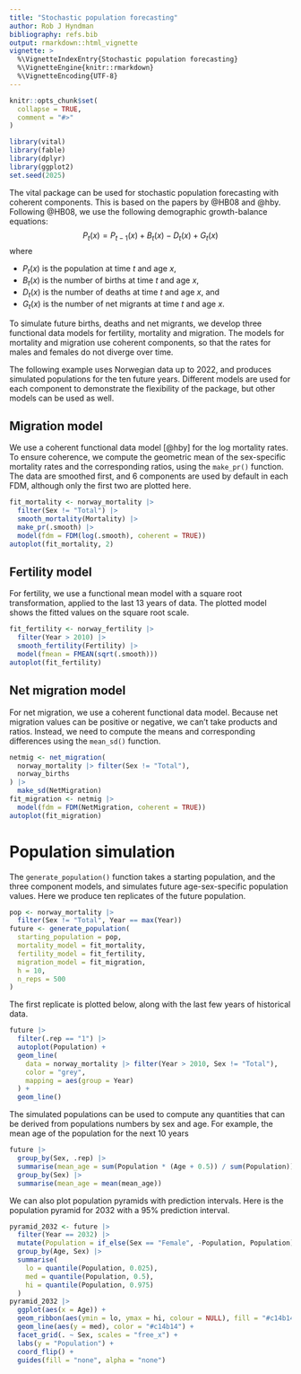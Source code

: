 ```yaml
---
title: "Stochastic population forecasting"
author: Rob J Hyndman
bibliography: refs.bib
output: rmarkdown::html_vignette
vignette: >
  %\VignetteIndexEntry{Stochastic population forecasting}
  %\VignetteEngine{knitr::rmarkdown}
  %\VignetteEncoding{UTF-8}
---
```


```r
knitr::opts_chunk$set(
  collapse = TRUE,
  comment = "#>"
)
```

```r
library(vital)
library(fable)
library(dplyr)
library(ggplot2)
set.seed(2025)
```

The vital package can be used for stochastic population forecasting with coherent components. This is based on the papers by @HB08 and @hby. Following @HB08, we use the following demographic growth-balance equations:
$$
P_t(x) = P_{t-1}(x) + B_t(x) - D_t(x) + G_t(x) 
$$
where

* $P_t(x)$ is the population at time $t$ and age $x$,
* $B_t(x)$ is the number of births at time $t$ and age $x$,
* $D_t(x)$ is the number of deaths at time $t$ and age $x$, and
* $G_t(x)$ is the number of net migrants at time $t$ and age $x$.

To simulate future births, deaths and net migrants, we develop three functional data models for fertility, mortality and migration. The models for mortality and migration use coherent components, so that the rates for males and females do not diverge over time. 

The following example uses Norwegian data up to 2022, and produces simulated populations for the ten future years. Different models are used for each component to demonstrate the flexibility of the package, but other models can be used as well.

## Migration model

We use a coherent functional data model [@hby] for the log mortality rates. To ensure coherence, we compute the geometric mean of the sex-specific mortality rates and the corresponding ratios, using the `make_pr()` function. The data are smoothed first, and 6 components are used by default in each FDM, although only the first two are plotted here.

```r
fit_mortality <- norway_mortality |> 
  filter(Sex != "Total") |>
  smooth_mortality(Mortality) |>
  make_pr(.smooth) |>
  model(fdm = FDM(log(.smooth), coherent = TRUE))
autoplot(fit_mortality, 2)
```

## Fertility model

For fertility, we use a functional mean model with a square root transformation, applied to the last 13 years of data. The plotted model shows the fitted values on the square root scale.

```r
fit_fertility <- norway_fertility |>
  filter(Year > 2010) |>
  smooth_fertility(Fertility) |>
  model(fmean = FMEAN(sqrt(.smooth)))
autoplot(fit_fertility) 
```

## Net migration model

For net migration, we use a coherent functional data model. Because net migration values can be positive or negative, we can't take products and ratios. Instead, we need to compute the means and corresponding differences using the `mean_sd()` function.

```r
netmig <- net_migration(
  norway_mortality |> filter(Sex != "Total"), 
  norway_births
) |>
  make_sd(NetMigration) 
fit_migration <- netmig |>
  model(fdm = FDM(NetMigration, coherent = TRUE))
autoplot(fit_migration)
```

# Population simulation

The `generate_population()` function takes a starting population, and the three component models, and simulates future age-sex-specific population values. Here we produce ten replicates of the future population.

```r
pop <- norway_mortality |> 
  filter(Sex != "Total", Year == max(Year)) 
future <- generate_population(
  starting_population = pop,
  mortality_model = fit_mortality,
  fertility_model = fit_fertility,
  migration_model = fit_migration,
  h = 10,
  n_reps = 500
)
```

The first replicate is plotted below, along with the last few years of historical data.

```r
future |> 
  filter(.rep == "1") |> 
  autoplot(Population) +
  geom_line(
    data = norway_mortality |> filter(Year > 2010, Sex != "Total"), 
    color = "grey",
    mapping = aes(group = Year)
  ) +
  geom_line()
```
  
The simulated populations can be used to compute any quantities that can be derived from populations numbers by sex and age. For example, the mean age of the population for the next 10 years

```r
future |> 
  group_by(Sex, .rep) |>
  summarise(mean_age = sum(Population * (Age + 0.5)) / sum(Population)) |>
  group_by(Sex) |>
  summarise(mean_age = mean(mean_age)) 
```

We can also plot population pyramids with prediction intervals. Here is the population pyramid for 2032 with a 95% prediction interval.

```r
pyramid_2032 <- future |>
  filter(Year == 2032) |>
  mutate(Population = if_else(Sex == "Female", -Population, Population)) |>
  group_by(Age, Sex) |>
  summarise(
    lo = quantile(Population, 0.025),
    med = quantile(Population, 0.5),
    hi = quantile(Population, 0.975)
  ) 
pyramid_2032 |>
  ggplot(aes(x = Age)) +
  geom_ribbon(aes(ymin = lo, ymax = hi, colour = NULL), fill = "#c14b14", alpha=0.2) +
  geom_line(aes(y = med), color = "#c14b14") +
  facet_grid(. ~ Sex, scales = "free_x") +
  labs(y = "Population") +
  coord_flip() +
  guides(fill = "none", alpha = "none") 
```
